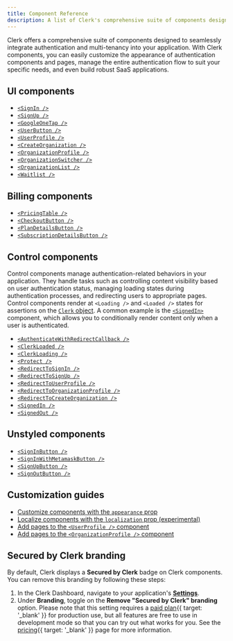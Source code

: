 ```yaml
---
title: Component Reference
description: A list of Clerk's comprehensive suite of components designed to seamlessly integrate authentication and multi-tenancy into your application.
---
```


Clerk offers a comprehensive suite of components designed to seamlessly integrate authentication and multi-tenancy into your application. With Clerk components, you can easily customize the appearance of authentication components and pages, manage the entire authentication flow to suit your specific needs, and even build robust SaaS applications.

## UI components

- [`<SignIn />`](/docs/reference/general/components/authentication/sign-in)
- [`<SignUp />`](/docs/reference/general/components/authentication/sign-up)
- [`<GoogleOneTap />`](/docs/reference/general/components/authentication/google-one-tap)
- [`<UserButton />`](/docs/reference/general/components/user/user-button)
- [`<UserProfile />`](/docs/reference/general/components/user/user-profile)
- [`<CreateOrganization />`](/docs/reference/general/components/organization/create-organization)
- [`<OrganizationProfile />`](/docs/reference/general/components/organization/organization-profile)
- [`<OrganizationSwitcher />`](/docs/reference/general/components/organization/organization-switcher)
- [`<OrganizationList />`](/docs/reference/general/components/organization/organization-list)
- [`<Waitlist />`](/docs/reference/general/components/authentication/waitlist)

## Billing components

- [`<PricingTable />`](/docs/reference/general/components/billing/pricing-table)
- [`<CheckoutButton />`](/docs/reference/general/components/billing/checkout-button)
- [`<PlanDetailsButton />`](/docs/reference/general/components/billing/plan-details-button)
- [`<SubscriptionDetailsButton />`](/docs/reference/general/components/billing/subscription-details-button)

## Control components

Control components manage authentication-related behaviors in your application. They handle tasks such as controlling content visibility based on user authentication status, managing loading states during authentication processes, and redirecting users to appropriate pages. Control components render at `<Loading />` and `<Loaded />` states for assertions on the [`Clerk` object](/docs/references/javascript/clerk). A common example is the [`<SignedIn>`](/docs/reference/general/components/control/signed-in) component, which allows you to conditionally render content only when a user is authenticated.

- [`<AuthenticateWithRedirectCallback />`](/docs/reference/general/components/control/authenticate-with-redirect-callback)
- [`<ClerkLoaded />`](/docs/reference/general/components/control/clerk-loaded)
- [`<ClerkLoading />`](/docs/reference/general/components/control/clerk-loading)
- [`<Protect />`](/docs/reference/general/components/control/protect)
- [`<RedirectToSignIn />`](/docs/reference/general/components/control/redirect-to-sign-in)
- [`<RedirectToSignUp />`](/docs/reference/general/components/control/redirect-to-sign-up)
- [`<RedirectToUserProfile />`](/docs/reference/general/components/control/redirect-to-user-profile)
- [`<RedirectToOrganizationProfile />`](/docs/reference/general/components/control/redirect-to-organization-profile)
- [`<RedirectToCreateOrganization />`](/docs/reference/general/components/control/redirect-to-create-organization)
- [`<SignedIn />`](/docs/reference/general/components/control/signed-in)
- [`<SignedOut />`](/docs/reference/general/components/control/signed-out)

## Unstyled components

- [`<SignInButton />`](/docs/reference/general/components/unstyled/sign-in-button)
- [`<SignInWithMetamaskButton />`](/docs/reference/general/components/unstyled/sign-in-with-metamask)
- [`<SignUpButton />`](/docs/reference/general/components/unstyled/sign-up-button)
- [`<SignOutButton />`](/docs/reference/general/components/unstyled/sign-out-button)

## Customization guides

- [Customize components with the `appearance` prop](/docs/guides/customizing-clerk/appearance-prop/overview)
- [Localize components with the `localization` prop (experimental)](/docs/guides/customizing-clerk/localization)
- [Add pages to the `<UserProfile />` component](/docs/guides/customizing-clerk/adding-items/user-profile)
- [Add pages to the `<OrganizationProfile />` component](/docs/guides/customizing-clerk/adding-items/organization-profile)

## Secured by Clerk branding

By default, Clerk displays a **Secured by Clerk** badge on Clerk components. You can remove this branding by following these steps:

1. In the Clerk Dashboard, navigate to your application's [**Settings**](https://dashboard.clerk.com/last-active?path=settings).
1. Under **Branding**, toggle on the **Remove "Secured by Clerk" branding** option. Please note that this setting requires a [paid plan](/pricing){{ target: '_blank' }} for production use, but all features are free to use in development mode so that you can try out what works for you. See the [pricing](/pricing){{ target: '_blank' }} page for more information.

<Include src="_partials/help" />
